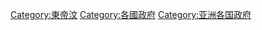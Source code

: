 {{Commons category|Government of East Timor}}

[[Category:東帝汶|Category:東帝汶]]
[[Category:各國政府|Category:各國政府]]
[[Category:亚洲各国政府|Category:亚洲各国政府]]